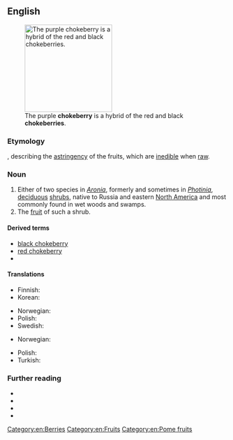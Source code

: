 ==English==
[[Image:Aronia prunifolia0.jpg|thumb|right|200px|The purple '''chokeberry''' is a hybrid of the red and black '''chokeberries'''.]]

===Etymology===
{{compound|en|choke|berry}}, describing the [[astringency]] of the fruits, which are [[inedible]] when [[raw]].

===Noun===
{{en-noun}}

# Either of two species in ''[[Aronia]]'', formerly and sometimes in ''[[Photinia]]'', [[deciduous]] [[shrub]]s, native to Russia and eastern [[North America]] and most commonly found in wet woods and swamps.
# The [[fruit]] of such a shrub.

====Derived terms====
* [[black chokeberry]]
* [[red chokeberry]]
* {{vern|purple chokeberry|pedia=1}}

====Translations====
{{trans-top|deciduous shrub in genus ''Aronia''}}
* Finnish: {{t+|fi|aronia}}
* Korean: {{t|ko|아로니아속}}
{{trans-mid}}
* Norwegian: {{t|no|svartsurbærbusk|n}}
* Polish: {{t+|pl|aronia|f}}
* Swedish: {{t+|sv|aronia|c}}
{{trans-bottom}}

{{trans-top|fruit of such a shrub}}
* Norwegian: {{t|no|svartsurbær|n}}
{{trans-mid}}
* Polish: {{t+|pl|aronia|f}}
* Turkish: {{t|tr|aronya}}
{{trans-bottom}}

===Further reading===
* {{pedia}}
* {{specieslite|i=1|Aronia}}
* {{comcatlite|i=1|Aronia}}
* {{R:USDA Plants|PHOTI}}

[[Category:en:Berries]]
[[Category:en:Fruits]]
[[Category:en:Pome fruits]]